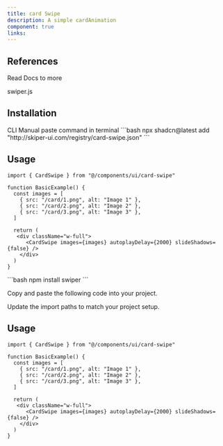 ```yaml
---
title: card Swipe
description: A simple cardAnimation
component: true
links:
---
```


<ComponentPreview
  name="card-swipe-demo"
  className="[&_.preview>[data-orientation=vertical]]:sm:max-w-[70%]"
  description="All variations"
/>


## References

<Citations>
  <p className="font-medium text-primary">Read Docs to more</p>
  <CitationList>
    <CitationItem>
      <CitationLink
        href="https://swiperjs.com/"
        target="_blank"
        rel="noopener noreferrer"
      >
        swiper.js 
      </CitationLink>
    </CitationItem>
  </CitationList>
</Citations>


## Installation


<Tabs defaultValue="cli">

<TabsList>
  <TabsTrigger value="cli">CLI</TabsTrigger>
  <TabsTrigger value="manual">Manual</TabsTrigger>
</TabsList>

<TabsContent value="cli">

<Steps>

<Step> 
paste command in terminal 
```bash
  npx shadcn@latest add "http://skiper-ui.com/registry/card-swipe.json"
```
</Step>

## Usage

```tsx
import { CardSwipe } from "@/components/ui/card-swipe"
```

```tsx
function BasicExample() {
  const images = [
    { src: "/card/1.png", alt: "Image 1" },
    { src: "/card/2.png", alt: "Image 2" },
    { src: "/card/3.png", alt: "Image 3" },
  ]

  return (
   <div className="w-full">
      <CardSwipe images={images} autoplayDelay={2000} slideShadows={false} />
    </div>
  )
}
```

</Steps>

</TabsContent>

<TabsContent value="manual">

<Steps>

<Step> 
```bash
  npm install swiper 
```
</Step>

<Step>Copy and paste the following code into your project.</Step>

<ComponentSource name="card-swipe" />

<Step>Update the import paths to match your project setup.</Step>

## Usage

```tsx
import { CardSwipe } from "@/components/ui/card-swipe"
```

```tsx
function BasicExample() {
  const images = [
    { src: "/card/1.png", alt: "Image 1" },
    { src: "/card/2.png", alt: "Image 2" },
    { src: "/card/3.png", alt: "Image 3" },
  ]

  return (
   <div className="w-full">
      <CardSwipe images={images} autoplayDelay={2000} slideShadows={false} />
    </div>
  )
}
```

</Steps>

</TabsContent>

</Tabs>
